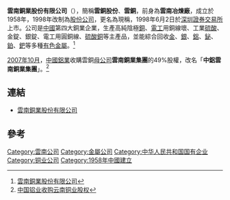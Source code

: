 {{Infobox_Company |
  company_name_zh = 雲南銅業股份有限公司  |
  company_name = 雲南銅業股份有限公司 |
  company_logo = [[File:chinalco.gif|File:chinalco.gif]]|
  company_type = [[國有企業|國有企業]]|
  foundation = 1958年 |
  location ={{PRC}}<br>[[雲南省|雲南省]][[昆明市|昆明市]]|
  industry = [[銅|銅]]業|
  key_people = [[董事長|董事長]]：劉才明| 
  sales =  |
  profit =  |
  asset = |
  market_value = |
  num_employees = |
  revenue = |
  products = |
  parent = 中鋁雲南銅業集團|
  homepage = [http://www.yunnan-copper.com/ 雲南銅業股份有限公司]
}}

'''雲南銅業股份有限公司'''（{{szse|000878}}），簡稱'''雲銅股份'''、'''雲銅'''，前身為'''雲南冶煉廠'''，成立於1958年，1998年改制為[[股份公司|股份公司]]，更名為現稱，1998年6月2日於[[深圳證券交易所|深圳證券交易所]]上市。公司是[[中國|中國]]第四大銅業企業，生產高純陰極[[銅|銅]]、[[電工|電工]]用銅線壞、工業[[硫酸|硫酸]]、金錠、銀錠、電工用圓銅線、[[硫酸銅|硫酸銅]]等主產品，並能綜合回收[[金|金]]、[[銀|銀]]、[[鋁|鋁]]、[[鉍|鉍]]、[[鉑|鉑]]、[[鈀|鈀]]等多種[[有色金屬|有色金屬]]。<ref>[http://money.finance.sina.com.cn/corp/go.php/vCI_CorpInfo/stockid/000878.phtml 雲南銅業股份有限公司]</ref>

[[2007年10月|2007年10月]]，[[中國鋁業|中國鋁業]]收購雲銅[[母公司|母公司]]'''雲南銅業集團'''的49%股權，改名「'''中鋁雲南銅業集團'''」。<ref>[http://finance.sina.com.cn/hy/20071203/17594245150.shtml 中国铝业收购云南铜业股权]</ref>

== 連結 ==
*[http://www.yunnan-copper.com/ 雲南銅業股份有限公司]

== 參考 ==
{{reflist}}

{{SZSECI}}
{{云南企业}}

[[Category:雲南公司|Category:雲南公司]]
[[Category:金屬公司|Category:金屬公司]]
[[Category:中华人民共和国国有企业|Category:中华人民共和国国有企业]]
[[Category:铜业公司|Category:铜业公司]]
[[Category:1958年中國建立|Category:1958年中國建立]]